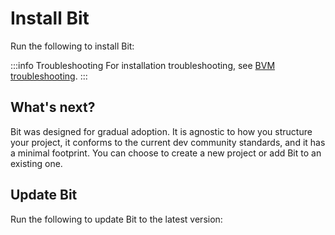
# Install Bit

Run the following to install Bit:

<InstallBitCmd />

:::info Troubleshooting
For installation troubleshooting, see [BVM troubleshooting](/reference/using-bvm#troubleshooting).
:::

## What's next?

Bit was designed for gradual adoption. It is agnostic to how you structure your project, it conforms to the current dev community standards, and it has a minimal footprint.
You can choose to create a new project or add Bit to an existing one.

<ChooseWorkflow />

## Update Bit

Run the following to update Bit to the latest version:

<UpdateBitCmd />
